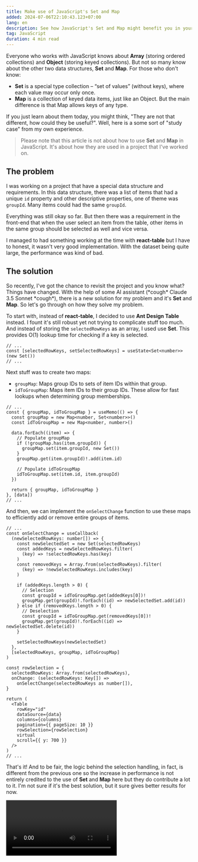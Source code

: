 ```yaml
---
title: Make use of JavaScript's Set and Map
added: 2024-07-06T22:10:43.123+07:00
lang: en
description: See how JavaScript's Set and Map might benefit you in your projects.
tag: JavaScript
duration: 4 min read
---
```



Everyone who works with JavaScript knows about **Array** (storing ordered collections) and **Object** (storing keyed collections). But not so many know about the other two data structures, **Set** and **Map**. For those who don't know:

- **Set** is a special type collection – “set of values” (without keys), where each value may occur only once.
- **Map** is a collection of keyed data items, just like an Object. But the main difference is that Map allows keys of any type.

If you just learn about them today, you might think, "They are not that different, how could they be useful?". Well, here is a some sort of "study case" from my own experience.

> Please note that this article is not about how to use **Set** and **Map** in JavaScript. It's about how they are used in a project that I've worked on.

## The problem

I was working on a project that have a special data structure and requirements. In this data structure, there was a list of items that had a unique `id` property and other descriptive properties, one of theme was `groupId`. Many items could had the same `groupId`.

Everything was still okay so far. But then there was a requirement in the front-end that when the user select an item from the table, other items in the same group should be selected as well and vice versa.

I managed to had something working at the time with **react-table** but I have to honest, it wasn't very good implementation. With the dataset being quite large, the performance was kind of bad.

## The solution

So recently, I've got the chance to revisit the project and you know what? Things have changed. With the help of some AI assistant (\*cough* Claude 3.5 Sonnet \*cough*), there is a new solution for my problem and it's **Set** and **Map**. So let's go through on how they solve my problem.

To start with, instead of **react-table**, I decided to use **Ant Design Table** instead. I fount it's still robust yet not trying to complicate stuff too much. And instead of storing the `selectedRowKeys` as an array, I used use **Set**. This provides O(1) lookup time for checking if a key is selected.

```tsx
// ...
const [selectedRowKeys, setSelectedRowKeys] = useState<Set<number>>(new Set())
// ...
```

Next stuff was to create two maps:

- `groupMap`: Maps group IDs to sets of item IDs within that group.
- `idToGroupMap`: Maps item IDs to their group IDs. These allow for fast lookups when determining group memberships.

```tsx
// ...
const { groupMap, idToGroupMap } = useMemo(() => {
  const groupMap = new Map<number, Set<number>>()
  const idToGroupMap = new Map<number, number>()

  data.forEach((item) => {
    // Populate groupMap
    if (!groupMap.has(item.groupId)) {
      groupMap.set(item.groupId, new Set())
    }
    groupMap.get(item.groupId)!.add(item.id)

    // Populate idToGroupMap
    idToGroupMap.set(item.id, item.groupId)
  })

  return { groupMap, idToGroupMap }
}, [data])
// ...
```

And then, we can implement the `onSelectChange` function to use these maps to efficiently add or remove entire groups of items.

```tsx
// ...
const onSelectChange = useCallback(
  (newSelectedRowKeys: number[]) => {
    const newSelectedSet = new Set(selectedRowKeys)
    const addedKeys = newSelectedRowKeys.filter(
      (key) => !selectedRowKeys.has(key)
    )
    const removedKeys = Array.from(selectedRowKeys).filter(
      (key) => !newSelectedRowKeys.includes(key)
    )

    if (addedKeys.length > 0) {
      // Selection
      const groupId = idToGroupMap.get(addedKeys[0])!
      groupMap.get(groupId)!.forEach((id) => newSelectedSet.add(id))
    } else if (removedKeys.length > 0) {
      // Deselection
      const groupId = idToGroupMap.get(removedKeys[0])!
      groupMap.get(groupId)!.forEach((id) => newSelectedSet.delete(id))
    }

    setSelectedRowKeys(newSelectedSet)
  },
  [selectedRowKeys, groupMap, idToGroupMap]
)

const rowSelection = {
  selectedRowKeys: Array.from(selectedRowKeys),
  onChange: (selectedRowKeys: Key[]) =>
    onSelectChange(selectedRowKeys as number[]),
}

return (
  <Table
    rowKey="id"
    dataSource={data}
    columns={columns}
    pagination={{ pageSize: 10 }}
    rowSelection={rowSelection}
    virtual
    scroll={{ y: 700 }}
  />
)
// ...
```

That's it! And to be fair, the logic behind the selection handling, in fact, is different from the previous one so the increase in performance is not entirely credited to the use of **Set** and **Map** here but they do contribute a lot to it. I'm not sure if it's the best solution, but it sure gives better results for now.

<Video src={javascriptSetMap} extended videoClass="rounded-lg shadow-lg" />

I hope this can help you in similar cases. Happy coding!
